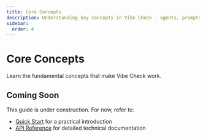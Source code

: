 ```yaml
---
title: Core Concepts
description: Understanding key concepts in Vibe Check - agents, prompts, results, and evaluation
sidebar:
  order: 4
---
```


# Core Concepts

Learn the fundamental concepts that make Vibe Check work.

## Coming Soon

This guide is under construction. For now, refer to:

- [Quick Start](/getting-started/quick-start/) for a practical introduction
- [API Reference](/api/) for detailed technical documentation

